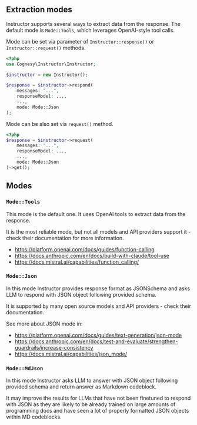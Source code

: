## Extraction modes

Instructor supports several ways to extract data from the response. The default mode is `Mode::Tools`, which leverages OpenAI-style tool calls.

Mode can be set via parameter of `Instructor::response()` or `Instructor::request()`
methods.

```php
<?php
use Cognesy\Instructor\Instructor;

$instructor = new Instructor();

$response = $instructor->respond(
    messages: "...",
    responseModel: ...,
    ...,
    mode: Mode::Json
);
```
Mode can be also set via `request()` method.

```php
<?php
$response = $instructor->request(
    messages: "...",
    responseModel: ...,
    ...,
    mode: Mode::Json
)->get();
```

## Modes

### `Mode::Tools`

This mode is the default one. It uses OpenAI tools to extract data from the
response.

It is the most reliable mode, but not all models and API providers support it -
check their documentation for more information.

 - https://platform.openai.com/docs/guides/function-calling
 - https://docs.anthropic.com/en/docs/build-with-claude/tool-use
 - https://docs.mistral.ai/capabilities/function_calling/

### `Mode::Json`

In this mode Instructor provides response format as JSONSchema and asks LLM
to respond with JSON object following provided schema.

It is supported by many open source models and API providers - check their
documentation.

See more about JSON mode in:

 - https://platform.openai.com/docs/guides/text-generation/json-mode
 - https://docs.anthropic.com/en/docs/test-and-evaluate/strengthen-guardrails/increase-consistency
 - https://docs.mistral.ai/capabilities/json_mode/


### `Mode::MdJson`

In this mode Instructor asks LLM to answer with JSON object following provided schema and
return answer as Markdown codeblock.

It may improve the results for LLMs that have not been finetuned to respond with JSON
as they are likely to be already trained on large amounts of programming docs and have
seen a lot of properly formatted JSON objects within MD codeblocks.
